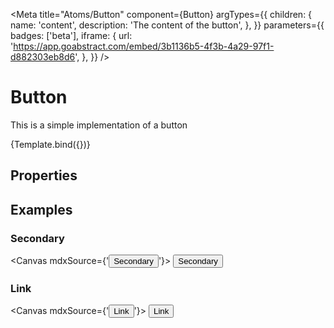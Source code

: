 
<Meta
    title="Atoms/Button"
    component={Button}
    argTypes={{
        children: {
            name: 'content',
            description: 'The content of the button',
        },
    }}
    parameters={{
        badges: ['beta'],
        iframe: {
            url:
                'https://app.goabstract.com/embed/3b1136b5-4f3b-4a29-97f1-d882303eb8d6',
        },
    }}
/>

# Button

This is a simple implementation of a button


<Canvas>
  <Story
    name="Default"
    args={{
      children: 'Action Text'
    }}
  >
    {Template.bind({})}
   </Story>
</Canvas>

## Properties

<ArgsTable story="Default" />

## Examples

<div className="divide-y divide-mystic-darker">
  <div className="grid grid-cols-2 gap-4">
    <div class="flex items-center">
      <h3>Secondary</h3>
    </div>

  <Canvas mdxSource={'<Button variant="secondary">Secondary</Button>'}>
      <Button variant="secondary">Secondary</Button>
  </Canvas>
  </div>
  <div className="grid grid-cols-2 gap-4">
    <div class="flex items-center">
      <h3>Link</h3>
    </div>

  <Canvas mdxSource={'<Button variant="link">Link</Button>'}>
      <Button variant="link">Link</Button>
  </Canvas>
  </div>

</div>
